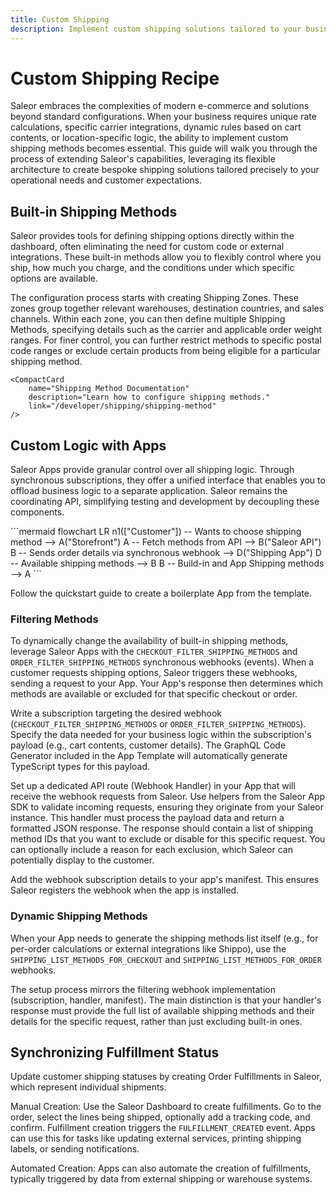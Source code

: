 ```yaml
---
title: Custom Shipping
description: Implement custom shipping solutions tailored to your business needs in Saleor.
---
```



# Custom Shipping Recipe 

Saleor embraces the complexities of modern e-commerce and solutions beyond standard configurations. When your business requires unique rate calculations, specific carrier integrations, dynamic rules based on cart contents, or location-specific logic, the ability to implement custom shipping methods becomes essential. This guide will walk you through the process of extending Saleor's capabilities, leveraging its flexible architecture to create bespoke shipping solutions tailored precisely to your operational needs and customer expectations.


## Built-in Shipping Methods

Saleor provides tools for defining shipping options directly within the dashboard, often eliminating the need for custom code or external integrations. These built-in methods allow you to flexibly control where you ship, how much you charge, and the conditions under which specific options are available.

The configuration process starts with creating Shipping Zones. These zones group together relevant warehouses, destination countries, and sales channels. Within each zone, you can then define multiple Shipping Methods, specifying details such as the carrier and applicable order weight ranges. For finer control, you can further restrict methods to specific postal code ranges or exclude certain products from being eligible for a particular shipping method.

<div style={{display: 'flex', gap: '1rem', flexWrap: 'wrap', paddingBottom: '4rem'}}>
    <CompactCard
        name="Shipping Zone Documentation"
        description="Learn how to configure shipping zones."
        link="/developer/shipping/shipping-zone"
    />

    <CompactCard
        name="Shipping Method Documentation"
        description="Learn how to configure shipping methods."
        link="/developer/shipping/shipping-method"
    />
</div>

## Custom Logic with Apps

Saleor Apps provide granular control over all shipping logic. Through synchronous subscriptions, they offer a unified interface that enables you to offload business logic to a separate application. Saleor remains the coordinating API, simplifying testing and development by decoupling these components.


<div style={{paddingTop: '2rem', paddingBottom: '2rem'}}>
```mermaid
flowchart LR
    n1(["Customer"]) -- Wants to choose shipping method --> A("Storefront")
    A -- Fetch methods from API --> B("Saleor API")
    B -- Sends order details via synchronous webhook --> D("Shipping App")
    D -- Available shipping methods --> B
    B -- Build-in and App Shipping methods --> A
```
</div>

Follow the quickstart guide to create a boilerplate App from the template.

<RecipeResourceGrid>
    <CompactCard
        name="Apps Quickstart"
        description="Learn how to create Saleor Apps."
        link="/developer/extending/apps/quickstart"
    />
   <CompactCard
        name="Shipping Events"
        description="Learn about synchronous shipping events."
        link="/developer/extending/webhooks/synchronous-events/shipping"
    />
</RecipeResourceGrid>

### Filtering Methods

To dynamically change the availability of built-in shipping methods, leverage Saleor Apps with the `CHECKOUT_FILTER_SHIPPING_METHODS` and `ORDER_FILTER_SHIPPING_METHODS` synchronous webhooks (events). When a customer requests shipping options, Saleor triggers these webhooks, sending a request to your App. Your App's response then determines which methods are available or excluded for that specific checkout or order.

Write a subscription targeting the desired webhook (`CHECKOUT_FILTER_SHIPPING_METHODS` or `ORDER_FILTER_SHIPPING_METHODS`). Specify the data needed for your business logic within the subscription's payload (e.g., cart contents, customer details). The GraphQL Code Generator included in the App Template will automatically generate TypeScript types for this payload.

Set up a dedicated API route (Webhook Handler) in your App that will receive the webhook requests from Saleor. Use helpers from the Saleor App SDK to validate incoming requests, ensuring they originate from your Saleor instance.
This handler must process the payload data and return a formatted JSON response. The response should contain a list of shipping method IDs that you want to exclude or disable for this specific request. You can optionally include a reason for each exclusion, which Saleor can potentially display to the customer.

Add the webhook subscription details to your app's manifest. This ensures Saleor registers the webhook when the app is installed.

<RecipeResourceGrid>
    <CompactCard
        name="App SDK Webhook Helpers"
        description="Learn about webhook utilities."
        link="/developer/extending/apps/developing-apps/app-sdk/saleor-webhook"
    />
   <CompactCard
        name="Shipping Events"
        description="Learn about the synchronous shipping webhooks."
        link="/developer/extending/webhooks/synchronous-events/shipping"
    />
</RecipeResourceGrid>

### Dynamic Shipping Methods

When your App needs to generate the shipping methods list itself (e.g., for per-order calculations or external integrations like Shippo), use the `SHIPPING_LIST_METHODS_FOR_CHECKOUT` and `SHIPPING_LIST_METHODS_FOR_ORDER` webhooks.

The setup process mirrors the filtering webhook implementation (subscription, handler, manifest). The main distinction is that your handler's response must provide the full list of available shipping methods and their details for the specific request, rather than just excluding built-in ones.

## Synchronizing Fulfillment Status

Update customer shipping statuses by creating Order Fulfillments in Saleor, which represent individual shipments.

Manual Creation: Use the Saleor Dashboard to create fulfillments. Go to the order, select the lines being shipped, optionally add a tracking code, and confirm. Fulfillment creation triggers the `FULFILLMENT_CREATED` event. Apps can use this for tasks like updating external services, printing shipping labels, or sending notifications.

Automated Creation: Apps can also automate the creation of fulfillments, typically triggered by data from external shipping or warehouse systems.

<RecipeResourceGrid>
   <CompactCard
        name="Fulfillment Lifecycle"
        description="Learn how fulfillments change over time."
        link="/developer/order/order-fulfillment"
    />
   <CompactCard
        name="App Communication"
        description="Learn about synchronizing status between services."
        link="/developer/extending/apps/architecture/communication-between-app-and-saleor#app-to-saleor-api"
    />
    <CompactCard
        name="External Webhooks"
        description="Learn about handling webhooks in multi-tenant environments."
        link="/developer/extending/apps/developing-apps/apps-patterns/handling-external-webhooks"
    />
</RecipeResourceGrid>

